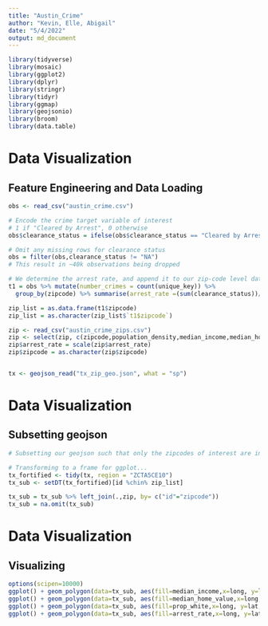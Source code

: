 ```yaml
---
title: "Austin_Crime"
author: "Kevin, Elle, Abigail"
date: "5/4/2022"
output: md_document
---
```


```r

library(tidyverse)
library(mosaic)
library(ggplot2)
library(dplyr)
library(stringr)
library(tidyr)
library(ggmap)
library(geojsonio)
library(broom)
library(data.table)
```

# Data Visualization
## Feature Engineering and Data Loading
```r
obs <- read_csv("austin_crime.csv")

# Encode the crime target variable of interest
# 1 if "Cleared by Arrest", 0 otherwise
obs$clearance_status = ifelse(obs$clearance_status == "Cleared by Arrest", 1, 0)

# Omit any missing rows for clearance status
obs = filter(obs,clearance_status != "NA")
# This result in ~40k observations being dropped

# We determine the arrest rate, and append it to our zip-code level data
t1 = obs %>% mutate(number_crimes = count(unique_key)) %>% 
  group_by(zipcode) %>% summarise(arrest_rate =(sum(clearance_status))/sum(number_crimes))

zip_list = as.data.frame(t1$zipcode)
zip_list = as.character(zip_list$`t1$zipcode`)

zip <- read_csv("austin_crime_zips.csv")
zip <- select(zip, c(zipcode,population_density,median_income,median_home_value,prop_white,arrest_rate))
zip$arrest_rate = scale(zip$arrest_rate)
zip$zipcode = as.character(zip$zipcode)


tx <- geojson_read("tx_zip_geo.json", what = "sp")

```

# Data Visualization
## Subsetting geojson
```r
# Subsetting our geojson such that only the zipcodes of interest are included...

# Transforming to a frame for ggplot...
tx_fortified <- tidy(tx, region = "ZCTA5CE10")
tx_sub <- setDT(tx_fortified)[id %chin% zip_list]

tx_sub = tx_sub %>% left_join(.,zip, by= c("id"="zipcode"))
tx_sub = na.omit(tx_sub)

```

# Data Visualization
## Visualizing
```r
options(scipen=10000)
ggplot() + geom_polygon(data=tx_sub, aes(fill=median_income,x=long, y=lat, group=group,), color = 'black')
ggplot() + geom_polygon(data=tx_sub, aes(fill=median_home_value,x=long, y=lat, group=group,), color = 'black')
ggplot() + geom_polygon(data=tx_sub, aes(fill=prop_white,x=long, y=lat, group=group,), color = 'black')
ggplot() + geom_polygon(data=tx_sub, aes(fill=arrest_rate,x=long, y=lat, group=group,), color = 'black')

```